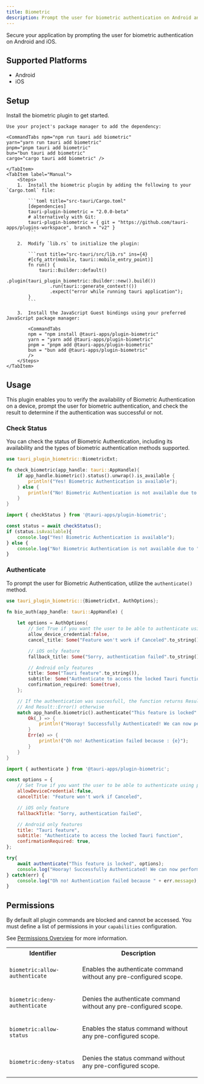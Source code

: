 ```yaml
---
title: Biometric
description: Prompt the user for biometric authentication on Android and iOS.
---
```



<PluginLinks plugin="biometric" />

Secure your application by prompting the user for biometric authentication on Android and iOS.

## Supported Platforms

- Android
- iOS

## Setup

Install the biometric plugin to get started.

<Tabs>
    <TabItem label="Automatic">

    Use your project's package manager to add the dependency:

    <CommandTabs npm="npm run tauri add biometric"
    yarn="yarn run tauri add biometric"
    pnpm="pnpm tauri add biometric"
    bun="bun tauri add biometric"
    cargo="cargo tauri add biometric" />

    </TabItem>
    <TabItem label="Manual">
        <Steps>
        1.  Install the biometric plugin by adding the following to your `Cargo.toml` file:

            ```toml title="src-tauri/Cargo.toml"
            [dependencies]
            tauri-plugin-biometric = "2.0.0-beta"
            # alternatively with Git:
            tauri-plugin-biometric = { git = "https://github.com/tauri-apps/plugins-workspace", branch = "v2" }
            ```

        2.  Modify `lib.rs` to initialize the plugin:

            ```rust title="src-tauri/src/lib.rs" ins={4}
            #[cfg_attr(mobile, tauri::mobile_entry_point)]
            fn run() {
                tauri::Builder::default()
                    .plugin(tauri_plugin_biometric::Builder::new().build())
                    .run(tauri::generate_context!())
                    .expect("error while running tauri application");
            }
            ```

        3.  Install the JavaScript Guest bindings using your preferred JavaScript package manager:

            <CommandTabs
            npm = "npm install @tauri-apps/plugin-biometric"
            yarn = "yarn add @tauri-apps/plugin-biometric"
            pnpm = "pnpm add @tauri-apps/plugin-biometric"
            bun = "bun add @tauri-apps/plugin-biometric"
            />
        </Steps>
    </TabItem>
</Tabs>

## Usage

This plugin enables you to verify the availability of Biometric Authentication on a device, prompt the user for biometric authentication, and check the result to determine if the authentication was successful or not.

### Check Status

You can check the status of Biometric Authentication, including its availability and the types of biometric authentication methods supported.

<Tabs>
<TabItem label="Rust">

```rust
use tauri_plugin_biometric::BiometricExt;

fn check_biometric(app_handle: tauri::AppHandle){
    if app_handle.biometric().status().unwrap().is_available {
        println!("Yes! Biometric Authentication is available");
    } else {
        println!("No! Biometric Authentication is not available due to : {}", app_handle.biometric().status().unwrap().error.unwrap());
    }
}
```

</TabItem>

<TabItem label="JavaScript">

```javascript
import { checkStatus } from '@tauri-apps/plugin-biometric';

const status = await checkStatus();
if (status.isAvailable){
    console.log("Yes! Biometric Authentication is available");
} else {
    console.log("No! Biometric Authentication is not available due to "+status.error);
}
```
</TabItem>
</Tabs>

### Authenticate

To prompt the user for Biometric Authentication, utilize the `authenticate()` method.

<Tabs>
<TabItem label="Rust">

```rust ins={21}
use tauri_plugin_biometric::{BiometricExt, AuthOptions};

fn bio_auth(app_handle: tauri::AppHandle) {
    
    let options = AuthOptions{
        // Set True if you want the user to be able to authenticate using phone password
        allow_device_credential:false,
        cancel_title: Some("Feature won't work if Canceled".to_string()),

        // iOS only feature
        fallback_title: Some("Sorry, authentication failed".to_string()),

        // Android only features
        title: Some("Tauri feature".to_string()),
        subtitle: Some("Authenticate to access the locked Tauri function".to_string()),
        confirmation_required: Some(true),
    };

    // If the authentication was succesfull, the function returns Result::Ok()
    // And Result::Error() otherwise 
    match app_handle.biometric().authenticate("This feature is locked".to_string(), options){
        Ok(_) => {
            println!("Hooray! Successfully Authenticated! We can now perform the locked Tauri function!");
        }
        Err(e) => {
            println!("Oh no! Authentication failed because : {e}");
        }
    }
}
```
</TabItem>

<TabItem label="JavaScript">

```javascript ins={18}
import { authenticate } from '@tauri-apps/plugin-biometric';

const options = {
    // Set True if you want the user to be able to authenticate using phone password
    allowDeviceCredential:false,
    cancelTitle: "Feature won't work if Canceled",

    // iOS only feature
    fallbackTitle: "Sorry, authentication failed",

    // Android only features
    title: "Tauri feature",
    subtitle: "Authenticate to access the locked Tauri function",
    confirmationRequired: true,
};

try{
    await authenticate("This feature is locked", options);
    console.log("Hooray! Successfully Authenticated! We can now perform the locked Tauri function!");
} catch(err) {
    console.log("Oh no! Authentication failed because " + err.message);
}
```

</TabItem>
</Tabs>

## Permissions

By default all plugin commands are blocked and cannot be accessed. You must define a list of permissions in your `capabilities` configuration.

See [Permissions Overview](/security/permissions/) for more information.

<table>
<tr>
<th>Identifier</th>
<th>Description</th>
</tr>


<tr>
<td>

`biometric:allow-authenticate`

</td>
<td>

Enables the authenticate command without any pre-configured scope.

</td>
</tr>

<tr>
<td>

`biometric:deny-authenticate`

</td>
<td>

Denies the authenticate command without any pre-configured scope.

</td>
</tr>

<tr>
<td>

`biometric:allow-status`

</td>
<td>

Enables the status command without any pre-configured scope.

</td>
</tr>

<tr>
<td>

`biometric:deny-status`

</td>
<td>

Denies the status command without any pre-configured scope.

</td>
</tr>
</table>